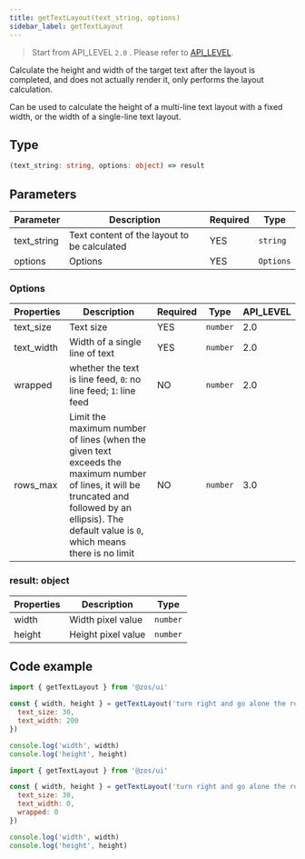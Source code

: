 ```yaml
---
title: getTextLayout(text_string, options)
sidebar_label: getTextLayout
---
```


> Start from API_LEVEL `2.0` . Please refer to [API_LEVEL](../../../../guides/framework/device/compatibility.md).

Calculate the height and width of the target text after the layout is completed, and does not actually render it, only performs the layout calculation.

Can be used to calculate the height of a multi-line text layout with a fixed width, or the width of a single-line text layout.

## Type

```ts
(text_string: string, options: object) => result
```

## Parameters

| Parameter   | Description                                 | Required | Type      |
| ----------- | ------------------------------------------- | -------- | --------- |
| text_string | Text content of the layout to be calculated | YES      | `string`  |
| options     | Options                                     | YES      | `Options` |

### Options

| Properties | Description                                                                                         | Required | Type     | API_LEVEL |
| ---------- | --------------------------------------------------------------------------------------------------- | -------- | -------- | --------- |
| text_size  | Text size                                                                                           | YES      | `number` | 2.0       |
| text_width | Width of a single line of text                                                                      | YES      | `number` | 2.0       |
| wrapped    | whether the text is line feed, `0`: no line feed; `1`: line feed                                    | NO       | `number` | 2.0       |
| rows_max   | Limit the maximum number of lines (when the given text exceeds the maximum number of lines, it will be truncated and followed by an ellipsis). The default value is `0`, which means there is no limit | NO       | `number` | 3.0       |

### result: object

| Properties | Description        | Type     |
| ---------- | ------------------ | -------- |
| width      | Width pixel value  | `number` |
| height     | Height pixel value | `number` |

## Code example

```js
import { getTextLayout } from '@zos/ui'

const { width, height } = getTextLayout('turn right and go alone the road', {
  text_size: 30,
  text_width: 200
})

console.log('width', width)
console.log('height', height)
```

```js
import { getTextLayout } from '@zos/ui'

const { width, height } = getTextLayout('turn right and go alone the road', {
  text_size: 30,
  text_width: 0,
  wrapped: 0
})

console.log('width', width)
console.log('height', height)
```

